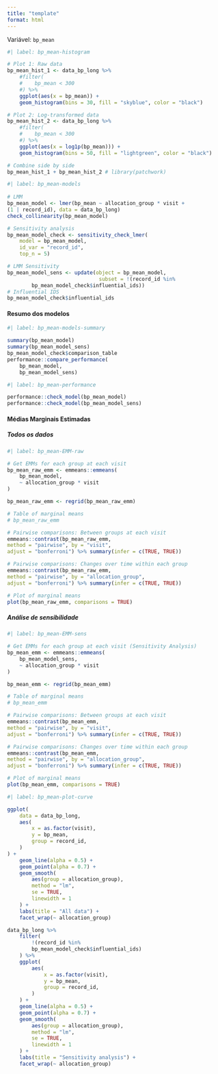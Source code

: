 ```yaml
---
title: "template"
format: html
---
```


Variável: `bp_mean`

```r
#| label: bp_mean-histogram

# Plot 1: Raw data
bp_mean_hist_1 <- data_bp_long %>% 
    #filter(
    #    bp_mean < 300
    #) %>% 
    ggplot(aes(x = bp_mean)) + 
    geom_histogram(bins = 30, fill = "skyblue", color = "black")

# Plot 2: Log-transformed data
bp_mean_hist_2 <- data_bp_long %>% 
    #filter(
    #    bp_mean < 300
    #) %>%
    ggplot(aes(x = log1p(bp_mean))) + 
    geom_histogram(bins = 50, fill = "lightgreen", color = "black")

# Combine side by side
bp_mean_hist_1 + bp_mean_hist_2 # library(patchwork)
```

```r
#| label: bp_mean-models
 
# LMM
bp_mean_model <- lmer(bp_mean ~ allocation_group * visit + 
(1 | record_id), data = data_bp_long)
check_collinearity(bp_mean_model)

# Sensitivity analysis
bp_mean_model_check <- sensitivity_check_lmer(
    model = bp_mean_model,
    id_var = "record_id",
    top_n = 5)

# LMM Sensitivity
bp_mean_model_sens <- update(object = bp_mean_model,
                              subset = !(record_id %in% 
		bp_mean_model_check$influential_ids))
# Influential IDS
bp_mean_model_check$influential_ids
```

#### Resumo dos modelos

```r
#| label: bp_mean-models-summary

summary(bp_mean_model)
summary(bp_mean_model_sens)
bp_mean_model_check$comparison_table
performance::compare_performance(
    bp_mean_model, 
    bp_mean_model_sens) 
```

```r
#| label: bp_mean-performance

performance::check_model(bp_mean_model)
performance::check_model(bp_mean_model_sens)
```

#### Médias Marginais Estimadas

##### Todos os dados

```r
#| label: bp_mean-EMM-raw

# Get EMMs for each group at each visit
bp_mean_raw_emm <- emmeans::emmeans(
    bp_mean_model, 
    ~ allocation_group * visit
)

bp_mean_raw_emm <- regrid(bp_mean_raw_emm)

# Table of marginal means
# bp_mean_raw_emm

# Pairwise comparisons: Between groups at each visit
emmeans::contrast(bp_mean_raw_emm,
method = "pairwise", by = "visit",
adjust = "bonferroni") %>% summary(infer = c(TRUE, TRUE))

# Pairwise comparisons: Changes over time within each group
emmeans::contrast(bp_mean_raw_emm,
method = "pairwise", by = "allocation_group",
adjust = "bonferroni") %>% summary(infer = c(TRUE, TRUE))

# Plot of marginal means
plot(bp_mean_raw_emm, comparisons = TRUE)
```

##### Análise de sensibilidade

```r
#| label: bp_mean-EMM-sens

# Get EMMs for each group at each visit (Sensitivity Analysis)
bp_mean_emm <- emmeans::emmeans(
    bp_mean_model_sens, 
    ~ allocation_group * visit
)

bp_mean_emm <- regrid(bp_mean_emm)

# Table of marginal means
# bp_mean_emm

# Pairwise comparisons: Between groups at each visit
emmeans::contrast(bp_mean_emm,
method = "pairwise", by = "visit",
adjust = "bonferroni") %>% summary(infer = c(TRUE, TRUE))

# Pairwise comparisons: Changes over time within each group
emmeans::contrast(bp_mean_emm,
method = "pairwise", by = "allocation_group",
adjust = "bonferroni") %>% summary(infer = c(TRUE, TRUE))

# Plot of marginal means
plot(bp_mean_emm, comparisons = TRUE)
```

```r
#| label: bp_mean-plot-curve

ggplot(
    data = data_bp_long, 
    aes(
        x = as.factor(visit),
        y = bp_mean,
        group = record_id,
    )
) +
    geom_line(alpha = 0.5) +
    geom_point(alpha = 0.7) +
    geom_smooth(
        aes(group = allocation_group),
        method = "lm",
        se = TRUE,
        linewidth = 1
    ) +
    labs(title = "All data") +
    facet_wrap(~ allocation_group)

data_bp_long %>% 
    filter(
        !(record_id %in% 
		bp_mean_model_check$influential_ids)
    ) %>% 
    ggplot(
        aes(
            x = as.factor(visit),
            y = bp_mean,
            group = record_id,
        )
    ) +
    geom_line(alpha = 0.5) +
    geom_point(alpha = 0.7) +
    geom_smooth(
        aes(group = allocation_group),
        method = "lm",
        se = TRUE,
        linewidth = 1
    ) +
    labs(title = "Sensitivity analysis") +
    facet_wrap(~ allocation_group)
```

